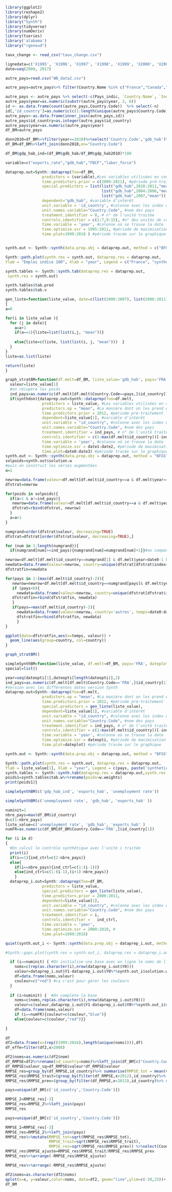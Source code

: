 ```r
library(ggplot2)
library(reshape2)
library(dplyr)
library("Synth")
library(tidyverse)
library(numDeriv)
library(tseries)
library('alabama')
library("rgenoud")
```

```r

taux_change <- read_csv("taux_change.csv")
```

```r
lignedata=c('X1995', 'X1996', 'X1997', 'X1998', 'X1999', 'X2000', 'X2001', 'X2002', 'X2003', 'X2004', 'X2005', 'X2006', 'X2007', 'X2008', 'X2009', 'X2010', 'X2011', 'X2012', 'X2013', 'X2014', 'X2015', 'X2016', 'X2017')#les colonnes de données 
date=seq(2000, 2017)
```

```r
autre_pays=read.csv("WB_data2.csv")

autre_pays=autre_pays%>% filter(Country.Name %in% c("France","Canada","Brasil","Mexico","Cuba","China","India","Russia","Korea, Rep.","South Africa","Nigeria","Algeria","Morocco","Australia","Japan","New Zealand","Turkey","Israel", "Italy", "Sweden", "Denmark", "Poland", "Belgium", "Netherlands","Switzerland" ))

autre_pays <- autre_pays %>% select(-c(Pays_indic, `Country.Name`, `Indicator.Name`)) %>% pivot_longer(c(2:25), names_to = "year", values_to = "value") %>% pivot_wider(names_from = "Simple.Indicator", values_from = "value") 
autre_pays$year=as.numeric(substr(autre_pays$year, 2, 6))
id <- as.data.frame(count(autre_pays,Country.Code))  %>% select(-n)
id[,'id_country']=as.numeric(c(1:length(unique(autre_pays$Country.Code))))
autre_pays<-as.data.frame(inner_join(autre_pays,id))
autre_pays$id_country=as.integer(autre_pays$id_country)
autre_pays$year=as.numeric(autre_pays$year)
df_BM=autre_pays
```




```r
donn2010=df_BM%>%filter(year==2010)%>%select('Country.Code','gdb_hab')%>%rename(gdp_hab2010=gdb_hab)
df_BM=df_BM%>%left_join(donn2010,on="Country.Code")

df_BM$gdp_hab_ind=(df_BM$gdb_hab/df_BM$gdp_hab2010)*100
```

```r
variable=c("exports_rate","gdb_hab","FBCF","labor_force")

dataprep.out=Synth::dataprep(foo=df_BM,
                predictors = (variable),#Les variables utilisées en contrôle
                time.predictors.prior = c(2000:2011), #période pré-traitement
                special.predictors = list(list("gdb_hab",2010:2011,"mean"),
                                          list("gdb_hab",2004:2006,"mean"),
                                          list("gdb_hab",2007,"mean")),
                dependent="gdb_hab", #variable d'intérêt
                unit.variable = 'id_country', #colonne avec les index des pays
                unit.names.variable="Country.Code", #nom des pays
                treatment.identifier = 8, # n° de l'unité traitée
                controls.identifier = c(1:7,9:15), #n° des unités de contrôles
                time.variable = 'year', #colonne où se trouve la date
                time.optimize.ssr = 1995:2011, #période de maximisation
                time.plot=1999:2018 ) #période tracée sur le graphique


synth.out <- Synth::synth(data.prep.obj = dataprep.out, method = c("BFGS"))

Synth::path.plot(synth.res = synth.out, dataprep.res = dataprep.out,
Ylab = "Emploi indice 100", Xlab = "year", Legend = c("France", "synthetic France"), Legend.position = "bottomleft")

synth.tables <- Synth::synth.tab(dataprep.res = dataprep.out,
 synth.res = synth.out)

synth.tables$tab.pred
synth.tables$tab.v
```



```r
gen_liste=function(liste_value, date=c(list(2000:2007), list(2008:2011), 2012))
{
a=0

for(i in liste_value ){
  for (j in date){
    a=a+1
    if(a==1){liste=list(list(i,j, "mean"))}
    
    else{liste=c(liste, list(list(i, j, "mean")))  }
  }
}
liste=as.list(liste)

return(liste)
}

```


```r
graph_stratBM=function(df.melt=df_BM, liste_value='gdb_hab', pays='FRA', date0=1997, date1=2005, date2=2012, date3=2016, synthdon=TRUE, synth.out=0){
  valeur=liste_value[1]
  #on récupère les poids
  ind_pays=as.numeric(df.melt[df.melt$Country.Code==pays,]$id_country[1])
  if(synthdon){dataprep.out=Synth::dataprep(foo=df.melt,
                predictors = liste_value, #Les variables utilisées en contrôle
                predictors.op = "mean", #La manière dont on les prend en compte
                time.predictors.prior = 2012, #période pré-traitement
                dependent=liste_value[1], #variable d'intérêt
                unit.variable = "id_country", #colonne avec les index des pays
                unit.names.variable="Country.Code", #nom des pays
                treatment.identifier = ind_pays, # n° de l'unité traitée
                controls.identifier = c(1:max(df.melt$id_country))[-ind_pays], #n° des unités de contrôles
                time.variable = 'year', #colonne où se trouve la date
                time.optimize.ssr = date1:date2, #période de maximisation
                time.plot=date0:date3) #période tracée sur le graphique
synth.out <- Synth::synth(data.prep.obj = dataprep.out, method = "BFGS")}else{synth.out=synth.out}
solpoids=synth.out$solution.w
#puis on construit les séries augmentées
a=1

newrow=data.frame(valeur=df.melt[df.melt$id_country==a & df.melt$year==2016,][,valeur]*solpoids[1], index=1,country=unique(df.melt[df.melt$id_country==a,]$Country.Code))
dfstrat=newrow

for(poids in solpoids){
  if(a>1 & a!=ind_pays){
   newrow=data.frame(valeur=df.melt[df.melt$id_country==a & df.melt$year==2016,][,valeur]*poids, index=a,country=unique(df.melt[df.melt$id_country==a,]$Country.Code))
   dfstrat=rbind(dfstrat, newrow) 
  }
  a=a+1
}

numgrand=order(dfstrat$valeur, decreasing=TRUE)
dfstrat=dfstrat[order(dfstrat$valeur, decreasing=TRUE),]

for (num in 1:length(numgrand)){
  if(numgrand[num]>=ind_pays){numgrand[num]=numgrand[num]+1}}#on compense l'absence de la France

newrow=df.melt[df.melt$id_country==numgrand[1] & df.melt$year>date0-1 & df.melt$year<date3+1,][,valeur]*solpoids[numgrand[1]]
newdata=data.frame(valeur=newrow, country=unique(dfstrat[dfstrat$index==numgrand[1],]$country), temps=date0:date3)
dfstratfin=newdata

for(pays in 2:(max(df.melt$id_country)-2)){
   newrow=newrow+df.melt[df.melt$id_country==numgrand[pays]& df.melt$year>date0-1 & df.melt$year<date3+1,][,valeur]*solpoids[numgrand[pays]]
   if (pays<6){
     newdata=data.frame(valeur=newrow, country=unique(dfstrat[dfstrat$index==numgrand[pays],]$country), temps=date0:date3)
   dfstratfin=rbind(dfstratfin, newdata) 
   }
   if(pays==max(df.melt$id_country)-2){
     newdata=data.frame(valeur=newrow, country='autres', temps=date0:date3)
     dfstratfin=rbind(dfstratfin, newdata)
     }
}

ggplot(data=dfstratfin,aes(x=temps, valeur)) +
  geom_line(aes(group=country, col=country))  
}
```
```r
graph_stratBM()
```

```r
simpleSynthBM=function(liste_value, df.melt=df_BM, pays='FRA', dateplot=1997:2016, dateopti=2000:2012){
special=list()

year=seq(dateopti[1],dateopti[length(dateopti)],2)
ind_pays=as.numeric(df.melt[df.melt$Country.Code=='FRA',]$id_country[1])
#Version avec les différentes dates version Synth
dataprep.out=Synth::dataprep(foo=df.melt,
                predictors.op = "mean", #La manière dont on les prend en compte
                time.predictors.prior = 2012, #période pré-traitement
                special.predictors = gen_liste(liste_value),
                dependent=liste_value[1], #variable d'intérêt
                unit.variable = "id_country", #colonne avec les index des pays
                unit.names.variable="Country.Code", #nom des pays
                treatment.identifier = ind_pays, # n° de l'unité traitée
                controls.identifier = c(1:max(df.melt$id_country))[-ind_pays], #n° des unités de contrôles
                time.variable = 'year', #colonne où se trouve la date
                time.optimize.ssr = dateopti, #période de maximisation
                time.plot=dateplot) #période tracée sur le graphique

synth.out <- Synth::synth(data.prep.obj = dataprep.out, method = "BFGS")

Synth::path.plot(synth.res = synth.out, dataprep.res = dataprep.out,
Ylab = liste_value[1], Xlab = "year", Legend = c(pays, paste('synthetic',pays)), Legend.position = "bottomright")
synth.tables <- Synth::synth.tab(dataprep.res = dataprep.out,synth.res = synth.out)
poids1=synth.tables$tab.w%>%rename(poids=w.weights)
print(poids1)}
```



```r
simpleSynthBM(c('gdp_hab_ind', 'exports_hab', 'unemployment rate'))
```


```r
simpleSynthBM(c('unemployment rate', 'gdb_hab', 'exports_hab' ))
```




```r
numinit=1
nbre_pays=max(df_BM$id_country)
d=c(1:nbre_pays)
liste_value=c('unemployment rate', 'gdb_hab', 'exports_hab' )
numFR=as.numeric(df_BM[df_BM$Country.Code=='FRA',]$id_country[1])

for (i in d)
{
  #On calcul le contrôle synthétique avec l'unité i traitée
  print(i)
  if(i==1){ind_ctrl=c(2:nbre_pays)}
  else{
    if(i==nbre_pays){ind_ctrl=c(1:(i-1))}
    else{ind_ctrl=c(1:(i-1),(i+1):nbre_pays)}
    }
  dataprep_i.out=Synth::dataprep(foo=df_BM,
                predictors = liste_value,
                special.predictors = gen_liste(liste_value),
                time.predictors.prior = 2000:2011, 
                dependent=liste_value[1], 
                unit.variable = "id_country", #colonne avec les index des pays
                unit.names.variable="Country.Code", #nom des pays
                treatment.identifier = i, 
                controls.identifier =   ind_ctrl, 
                time.variable = 'year', 
                time.optimize.ssr = 2000:2010, #
                time.plot=1999:2016) 

quiet(synth.out_i <- Synth::synth(data.prep.obj = dataprep_i.out, method = "BFGS")) #On calcul les résultats sans les afficher

#Synth::gaps.plot(synth.res = synth.out_i, dataprep.res = dataprep_i.out,Ylab = "PIB", Xlab = "year")

  if (i==numinit) { #On initialise une base avec en ligne le noms de l'unité puis l'effet du traitement pour chaque année (le numéro de l'année n'est pas dans la base)
    noms=c(rep(as.character(i),nrow(dataprep_i.out$Y0)))
    valeur=dataprep_i.out$Y1-dataprep_i.out$Y0%*%synth.out_i$solution.w 
    df=data.frame(noms,valeur)
    couleur=c("red") #ca c'est pour gérer les couleurs 
  }
  
  if (i>numinit) {  #On complète la base
    noms=c(noms,rep(as.character(i),nrow(dataprep_i.out$Y0)))
    valeur=c(valeur,dataprep_i.out$Y1-dataprep_i.out$Y0%*%synth.out_i$solution.w)
    df=data.frame(noms,valeur)
    if (i==numFR){couleur=c(couleur,"blue")}
    else{couleur=c(couleur,"red")}}

}
    
df
df2=data.frame(x=(rep((1999:2016),length(unique(noms)))),df)
df_effe=filter(df2,x>2008)
```




```r
df2$noms=as.numeric(df2$nom)
df_RMPSE=df2%>%rename(id_country=noms)%>%left_join(df_BM[c("Country.Code","id_country")][d,])
df_RMPSE$valeur_sq=df_RMPSE$valeur*df_RMPSE$valeur
RMPSE_res=group_by(df_RMPSE,id_country)%>% summarise(RMPSE_tot = mean(valeur_sq),Country.Code=unique(Country.Code))
RMPSE_res$RMPSE_trait=(group_by(filter(df_RMPSE,x>2012),id_country)%>% summarise(mean = mean(valeur_sq),Country.Code=unique(Country.Code)))$mean
RMPSE_res$RMPSE_prev=(group_by(filter(df_RMPSE,x<2013),id_country)%>% summarise(mean = mean(valeur_sq),Country.Code=unique(Country.Code)))$mean
```


```r
pays=unique(df_BM[c('id_country','Country.Code')])

RMPSE_2=RMPSE_res[-3]
RMPSE_res=RMPSE_2%>%left_join(pays)
RMPSE_res
```

```r
pays=unique(df_BM[c('id_country','Country.Code')])

RMPSE_2=RMPSE_res[-3]
RMPSE_res=RMPSE_2%>%left_join(pays)
RMPSE_res%>%mutate(RMPSE_tot=sqrt(RMPSE_res$RMPSE_tot),
                   RMPSE_trait=sqrt(RMPSE_res$RMPSE_trait),
                   RMPSE_res=sqrt(RMPSE_res$RMPSE_prev)) %>%select(Country.Code,RMPSE_tot,RMPSE_trait,RMPSE_prev)
RMPSE_res$RMPSE_ajuste=RMPSE_res$RMPSE_trait/RMPSE_res$RMPSE_prev
RMPSE_res%>%arrange(-RMPSE_res$RMPSE_ajuste)

RMPSE_res%>%arrange(-RMPSE_res$RMPSE_ajuste)
```


```r
df2$noms=as.character(df2$noms)
qplot(x=x, y=valeur,color=noms, data=df2, geom="line",ylim=c(-20,25))+ xlab("Date") +scale_color_manual(breaks = unique(df2$noms),                        values=couleur)
df_BM
```

